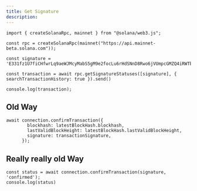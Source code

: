 ```yaml
---
title: Get Signature
description: 
---
```


```
import { createSolanaRpc, mainnet } from "@solana/web3.js";

const rpc = createSolanaRpc(mainnet("https://api.mainnet-beta.solana.com"));

const signature = 'E331fz1U7fiCHfwrLq9aeWJMcyMabS5gM9e2focLu6rHdSNnD8Rwo6jVUmpcGMZQ4iRWTbVqch3RT6Gz6M87ZXX'

const transaction = await rpc.getSignatureStatuses([signature], { searchTransactionHistory: true }).send()

console.log(transaction);
```

## Old Way
```
await connection.confirmTransaction({
        blockhash: latestBlockHash.blockhash,
        lastValidBlockHeight: latestBlockHash.lastValidBlockHeight,
        signature: transactionSignature,
      });
```

## Really really old Way

```
const status = await connection.confirmTransaction(signature, 'confirmed');
console.log(status)
```